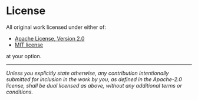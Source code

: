 
# License

All original work licensed under either of:

- [Apache License, Version 2.0](http://www.apache.org/licenses/LICENSE-2.0)
- [MIT license](http://opensource.org/licenses/MIT)

at your option.

---

_Unless you explicitly state otherwise, any contribution intentionally submitted for inclusion in the work by you, as defined in the Apache-2.0 license, shall be dual licensed as above, without any additional terms or conditions._
